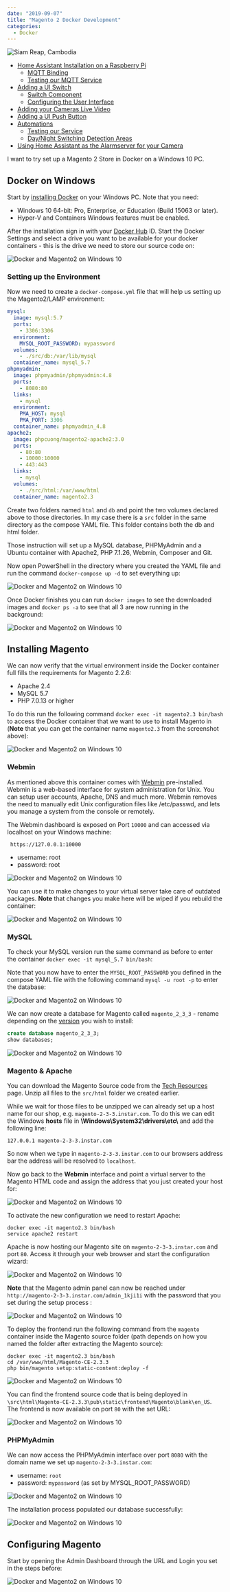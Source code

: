 ```yaml
---
date: "2019-09-07"
title: "Magento 2 Docker Development"
categories:
  - Docker
---
```


![Siam Reap, Cambodia](./photo-kt456d_645dhfh6dgjkhg4_d.jpg)

<!-- TOC -->

- [Home Assistant Installation on a Raspberry Pi](#home-assistant-installation-on-a-raspberry-pi)
  - [MQTT Binding](#mqtt-binding)
  - [Testing our MQTT Service](#testing-our-mqtt-service)
- [Adding a UI Switch](#adding-a-ui-switch)
  - [Switch Component](#switch-component)
  - [Configuring the User Interface](#configuring-the-user-interface)
- [Adding your Cameras Live Video](#adding-your-cameras-live-video)
- [Adding a UI Push Button](#adding-a-ui-push-button)
- [Automations](#automations)
  - [Testing our Service](#testing-our-service)
  - [Day/Night Switching Detection Areas](#daynight-switching-detection-areas)
- [Using Home Assistant as the Alarmserver for your Camera](#using-home-assistant-as-the-alarmserver-for-your-camera)

<!-- /TOC -->

I want to try set up a Magento 2 Store in Docker on a Windows 10 PC.


## Docker on Windows

Start by [installing Docker](https://docs.docker.com/docker-for-windows/install/) on your Windows PC. Note that you need:


* Windows 10 64-bit: Pro, Enterprise, or Education (Build 15063 or later).
* Hyper-V and Containers Windows features must be enabled.


After the installation sign in with your [Docker Hub](https://hub.docker.com) ID. Start the Docker Settings and select a drive you want to be available for your docker containers - this is the drive we need to store our source code on:


![Docker and Magento2 on Windows 10](./Magento2_Docker_01.png)


### Setting up the Environment

Now we need to create a `docker-compose.yml` file that will help us setting up the Magento2/LAMP environment:


```yaml
mysql:
  image: mysql:5.7
  ports:
    - 3306:3306
  environment:
    MYSQL_ROOT_PASSWORD: mypassword
  volumes:
    - ./src/db:/var/lib/mysql
  container_name: mysql_5.7
phpmyadmin:
  image: phpmyadmin/phpmyadmin:4.8
  ports:
    - 8080:80
  links:
    - mysql
  environment:
    PMA_HOST: mysql
    PMA_PORT: 3306
  container_name: phpmyadmin_4.8
apache2:
  image: phpcuong/magento2-apache2:3.0
  ports:
    - 80:80
    - 10000:10000
    - 443:443
  links:
    - mysql
  volumes:
    - ./src/html:/var/www/html
  container_name: magento2.3
```

<!-- giaphugroup -->

Create two folders named `html` and `db` and point the two volumes declared above to those directories. In my case there is a `src` folder in the same directory as the compose YAML file. This folder contains both the db and html folder.

Those instruction will set up a MySQL database, PHPMyAdmin and a Ubuntu container with Apache2, PHP 7.1.26, Webmin, Composer and Git.

Now open PowerShell in the directory where you created the YAML file and run the command `docker-compose up -d` to set everything up:


![Docker and Magento2 on Windows 10](./Magento2_Docker_02.png)


Once Docker finishes you can run `docker images` to see the downloaded images and `docker ps -a` to see that all 3 are now running in the background:


![Docker and Magento2 on Windows 10](./Magento2_Docker_03.png)



## Installing Magento

We can now verify that the virtual environment inside the Docker container full fills the requirements for Magento 2.2.6:

* Apache 2.4
* MySQL 5.7
* PHP 7.0.13 or higher


To do this run the following command `docker exec -it magento2.3 bin/bash` to access the Docker container that we want to use to install Magento in (__Note__ that you can get the container name `magento2.3` from the screenshot above):


![Docker and Magento2 on Windows 10](./Magento2_Docker_04.png)


### Webmin

As mentioned above this container comes with [Webmin](http://www.webmin.com) pre-installed. Webmin is a web-based interface for system administration for Unix. You can setup user accounts, Apache, DNS and much more. Webmin removes the need to manually edit Unix configuration files like /etc/passwd, and lets you manage a system from the console or remotely.


The Webmin dashboard is exposed on Port `10000` and can accessed via localhost on your Windows machine:


```
 https://127.0.0.1:10000
```

* username: root
* password: root


![Docker and Magento2 on Windows 10](./Magento2_Docker_05.png)


You can use it to make changes to your virtual server take care of outdated packages. __Note__ that changes you make here will be wiped if you rebuild the container:


![Docker and Magento2 on Windows 10](./Magento2_Docker_06.png)



### MySQL

To check your MySQL version run the same command as before to enter the container `docker exec -it mysql_5.7 bin/bash`:



Note that you now have to enter the `MYSQL_ROOT_PASSWORD` you defined in the compose YAML file with the following command `mysql -u root -p` to enter the database:


![Docker and Magento2 on Windows 10](./Magento2_Docker_07.png)


We can now create a database for Magento called `magento_2_3_3` - rename depending on the [version](https://devdocs.magento.com/release/) you wish to install:


```sql
create database magento_2_3_3;
show databases;
```


![Docker and Magento2 on Windows 10](./Magento2_Docker_08.png)



### Magento & Apache

You can download the Magento Source code from the [Tech Resources](https://magento.com/tech-resources/download) page. Unzip all files to the `src/html` folder we created earlier.


While we wait for those files to be unzipped we can already set up a host name for our shop, e.g. `magento-2-3-3.instar.com`. To do this we can edit the Windows __hosts__ file in __\Windows\System32\drivers\etc\\__ and add the following line:


```
127.0.0.1 magento-2-3-3.instar.com
```

So now when we type in `magento-2-3-3.instar.com` to our browsers address bar the address will be resolved to `localhost`.

Now go back to the __Webmin__ interface and point a virtual server to the Magento HTML code and assign the address that you just created your host for:


![Docker and Magento2 on Windows 10](./Magento2_Docker_09.png)


To activate the new configuration we need to restart Apache:


```
docker exec -it magento2.3 bin/bash
service apache2 restart
```

Apache is now hosting our Magento site on `magento-2-3-3.instar.com` and port `80`. Access it through your web browser and start the configuration wizard:


![Docker and Magento2 on Windows 10](./Magento2_Docker_10.png)


__Note__ that the Magento admin panel can now be reached under `http://magento-2-3-3.instar.com/admin_1kji1i` with the password that you set during the setup process :


![Docker and Magento2 on Windows 10](./Magento2_Docker_11.png)


To deploy the frontend run the following command from the `magento` container inside the Magento source folder (path depends on how you named the folder after extracting the Magento source):

```
docker exec -it magento2.3 bin/bash
cd /var/www/html/Magento-CE-2.3.3
php bin/magento setup:static-content:deploy -f
```


![Docker and Magento2 on Windows 10](./Magento2_Docker_12.png)


You can find the frontend source code that is being deployed in `\src\html\Magento-CE-2.3.3\pub\static\frontend\Magento\blank\en_US`. The frontend is now available on port `80` with the set URL:


![Docker and Magento2 on Windows 10](./Magento2_Docker_13.png)



### PHPMyAdmin

We can now access the PHPMyAdmin interface over port `8080` with the domain name we set up `magento-2-3-3.instar.com`:

* username: `root`
* password: `mypassword` (as set by MYSQL_ROOT_PASSWORD)


![Docker and Magento2 on Windows 10](./Magento2_Docker_13.png)


The installation process populated our database successfully:


![Docker and Magento2 on Windows 10](./Magento2_Docker_14.png)



## Configuring Magento

Start by opening the Admin Dashboard through the URL and Login you set in the steps before:


![Docker and Magento2 on Windows 10](./Magento2_Docker_15.png)